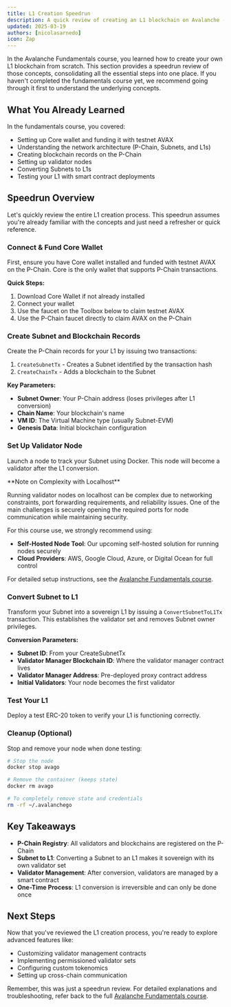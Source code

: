 ```yaml
---
title: L1 Creation Speedrun
description: A quick review of creating an L1 blockchain on Avalanche - concepts covered in the Avalanche Fundamentals course.
updated: 2025-03-19
authors: [nicolasarnedo]
icon: Zap
---
```



In the Avalanche Fundamentals course, you learned how to create your own L1 blockchain from scratch. This section provides a speedrun review of those concepts, consolidating all the essential steps into one place. If you haven't completed the fundamentals course yet, we recommend going through it first to understand the underlying concepts.

## What You Already Learned

In the fundamentals course, you covered:
- Setting up Core wallet and funding it with testnet AVAX
- Understanding the network architecture (P-Chain, Subnets, and L1s)
- Creating blockchain records on the P-Chain
- Setting up validator nodes
- Converting Subnets to L1s
- Testing your L1 with smart contract deployments

## Speedrun Overview

Let's quickly review the entire L1 creation process. This speedrun assumes you're already familiar with the concepts and just need a refresher or quick reference.

<Steps>
<Step>

### Connect & Fund Core Wallet

First, ensure you have Core wallet installed and funded with testnet AVAX on the P-Chain. Core is the only wallet that supports P-Chain transactions.

<ToolboxMdxWrapper walletMode="c-chain"/>

**Quick Steps:**
1. Download Core Wallet if not already installed
2. Connect your wallet
3. Use the faucet on the Toolbox below to claim testnet AVAX
4. Use the P-Chain faucet directly to claim AVAX on the P-Chain

<ToolboxMdxWrapper walletMode="c-chain">
    <Faucet />
</ToolboxMdxWrapper>

</Step>
<Step>

### Create Subnet and Blockchain Records

Create the P-Chain records for your L1 by issuing two transactions:
1. `CreateSubnetTx` - Creates a Subnet identified by the transaction hash
2. `CreateChainTx` - Adds a blockchain to the Subnet

<ToolboxMdxWrapper walletMode="c-chain">
    <CreateChain />
</ToolboxMdxWrapper>

**Key Parameters:**
- **Subnet Owner**: Your P-Chain address (loses privileges after L1 conversion)
- **Chain Name**: Your blockchain's name
- **VM ID**: The Virtual Machine type (usually Subnet-EVM)
- **Genesis Data**: Initial blockchain configuration

</Step>
<Step>

### Set Up Validator Node

Launch a node to track your Subnet using Docker. This node will become a validator after the L1 conversion.

<ToolboxMdxWrapper walletMode="testnet-mainnet">
    <AvalancheGoDocker />
</ToolboxMdxWrapper>

<Callout type="info">
**Note on Complexity with Localhost**

Running validator nodes on localhost can be complex due to networking constraints, port forwarding requirements, and reliability issues. One of the main challenges is securely opening the required ports for node communication while maintaining security.

For this course use, we strongly recommend using:

- **Self-Hosted Node Tool**: Our upcoming self-hosted solution for running nodes securely
- **Cloud Providers**: AWS, Google Cloud, Azure, or Digital Ocean for full control

For detailed setup instructions, see the [Avalanche Fundamentals course](/academy/avalanche-fundamentals).
</Callout>

</Step>
<Step>

### Convert Subnet to L1

Transform your Subnet into a sovereign L1 by issuing a `ConvertSubnetToL1Tx` transaction. This establishes the validator set and removes Subnet owner privileges.

<ToolboxMdxWrapper walletMode="c-chain">
  <ConvertToL1 />
</ToolboxMdxWrapper>

**Conversion Parameters:**
- **Subnet ID**: From your CreateSubnetTx
- **Validator Manager Blockchain ID**: Where the validator manager contract lives
- **Validator Manager Address**: Pre-deployed proxy contract address
- **Initial Validators**: Your node becomes the first validator

</Step>
<Step>

### Test Your L1

Deploy a test ERC-20 token to verify your L1 is functioning correctly.

<ToolboxMdxWrapper walletMode="l1">
    <DeployExampleERC20 />
</ToolboxMdxWrapper>

</Step>
<Step>

### Cleanup (Optional)

Stop and remove your node when done testing:

```bash
# Stop the node
docker stop avago

# Remove the container (keeps state)
docker rm avago

# To completely remove state and credentials
rm -rf ~/.avalanchego
```

</Step>
</Steps>

## Key Takeaways

- **P-Chain Registry**: All validators and blockchains are registered on the P-Chain
- **Subnet to L1**: Converting a Subnet to an L1 makes it sovereign with its own validator set
- **Validator Management**: After conversion, validators are managed by a smart contract
- **One-Time Process**: L1 conversion is irreversible and can only be done once

## Next Steps

Now that you've reviewed the L1 creation process, you're ready to explore advanced features like:
- Customizing validator management contracts
- Implementing permissioned validator sets
- Configuring custom tokenomics
- Setting up cross-chain communication

Remember, this was just a speedrun review. For detailed explanations and troubleshooting, refer back to the full [Avalanche Fundamentals course](/academy/avalanche-fundamentals).
